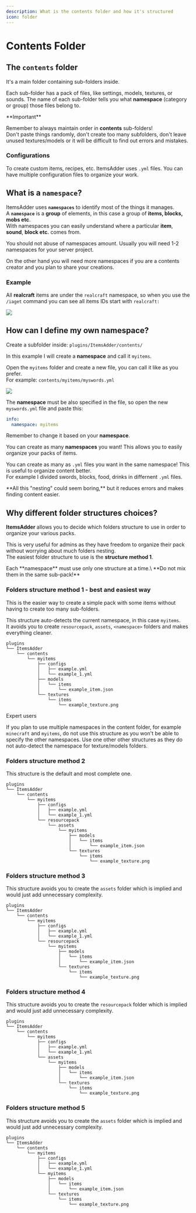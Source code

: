 ```yaml
---
description: What is the contents folder and how it's structured
icon: folder
---
```


# Contents Folder

## The `contents` folder

It's a main folder containing sub-folders inside.

Each sub-folder has a pack of files, like settings, models, textures, or sounds. The name of each sub-folder tells you what **namespace** (category or group) those files belong to.


<Warning>
**Important**

Remember to always maintain order in **contents** sub-folders!\
Don't paste things randomly, don't create too many subfolders, don't leave unused textures/models or it will be difficult to find out errors and mistakes.
</Warning>


### Configurations

To create custom items, recipes, etc. ItemsAdder uses `.yml` files. You can have multiple configuration files to organize your work.

## What is a `namespace`?

ItemsAdder uses **`namespaces`** to identify most of the things it manages.\
A **`namespace`** is a **group** of elements, in this case a group of **items, blocks, mobs etc**.\
With namespaces you can easily understand where a particular **item**, **sound**, **block etc.** comes from.


<Warning>
You should not abuse of namespaces amount. Usually you will need 1-2 namespaces for your server project.

On the other hand you will need more namespaces if you are a contents creator and you plan to share your creations.
</Warning>


### Example

All **realcraft** items are under the `realcraft` namespace, so when you use the `/iaget` command you can see all items IDs start with `realcraft:`

![](</assets/images/image (223).png>)

## How can I define my own namespace?

Create a subfolder inside: `plugins/ItemsAdder/contents/`

In this example I will create a **namespace** and call it `myitems`.

Open the `myitems` folder and create a new file, you can call it like as you prefer.\
For example: `contents/myitems/myswords.yml`

![](assets/images/my_swords_yml.png)

The **namespace** must be also specified in the file, so open the new `myswords.yml` file and paste this:

```yaml
info:
  namespace: myitems
```

Remember to change it based on your **namespace**.

You can create as many **namespaces** you want! This allows you to easily organize your packs of items.

You can create as many as `.yml` files you want in the same namespace! This is useful to organize content better.\
For example I divided swords, blocks, food, drinks in differnent `.yml` files.


<Warning>
**All this "nesting" could seem boring,** but it reduces errors and makes finding content easier.
</Warning>


## Why different folder structures choices?

**ItemsAdder** allows you to decide which folders structure to use in order to organize your various packs.

This is very useful for admins as they have freedom to organize their pack without worrying about much folders nesting.\
The easiest folder structure to use is the **structure method 1**.


<Warning>
Each **namespace** must use only one structure at a time.\
**Do not mix them in the same sub-pack!**
</Warning>


### Folders structure method 1 - best and easiest way


<Note>
This is the easier way to create a simple pack with some items without having to create too many sub-folders.

This structure auto-detects the current namespace, in this case `myitems`.\
It avoids you to create `resourcepack`, `assets`, `<namespace>` folders and makes everything cleaner.
</Note>


```
plugins
└── ItemsAdder
    └── contents
        └── myitems
            ├── configs
            │   ├── example.yml
            │   └── example_1.yml
            ├── models
            │   └── items
            │       └── example_item.json
            └── textures
                └── items
                    └── example_texture.png
```


<Warning>
Expert users

If you plan to use multiple namespaces in the content folder, for example `minecraft` and `myitems`, do not use this structure as you won't be able to specify the other namespaces. Use one other other structures as they do not auto-detect the namespace for texture/models folders.
</Warning>


### Folders structure method 2

This structure is the default and most complete one.

```
plugins
└── ItemsAdder
    └── contents
        └── myitems
            ├── configs
            │   ├── example.yml
            │   └── example_1.yml
            └── resourcepack
                └── assets
                    └── myitems
                        ├── models
                        │   └── items
                        │       └── example_item.json
                        └── textures
                            └── items
                                └── example_texture.png
```

### Folders structure method 3

This structure avoids you to create the `assets` folder which is implied and would just add unnecessary complexity.

```
plugins
└── ItemsAdder
    └── contents
        └── myitems
            ├── configs
            │   ├── example.yml
            │   └── example_1.yml
            └── resourcepack
                └── myitems
                    ├── models
                    │   └── items
                    │       └── example_item.json
                    └── textures
                        └── items
                            └── example_texture.png
```

### Folders structure method 4

This structure avoids you to create the `resourcepack` folder which is implied and would just add unnecessary complexity.

```
plugins
└── ItemsAdder
    └── contents
        └── myitems
            ├── configs
            │   ├── example.yml
            │   └── example_1.yml
            └── assets
                └── myitems
                    ├── models
                    │   └── items
                    │       └── example_item.json
                    └── textures
                        └── items
                            └── example_texture.png
```

### Folders structure method 5

This structure avoids you to create the `assets` folder which is implied and would just add unnecessary complexity.

```
plugins
└── ItemsAdder
    └── contents
        └── myitems
            ├── configs
            │   ├── example.yml
            │   └── example_1.yml
            └── myitems
                ├── models
                │   └── items
                │       └── example_item.json
                └── textures
                    └── items
                        └── example_texture.png
```
